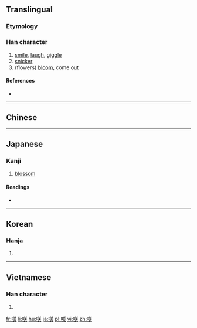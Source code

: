 {{also|笑}}
==Translingual==

===Etymology===
{{Han compound|口|关}}

===Han character===
{{Han char|rn=30|rad=口|as=06|sn=9|four=|canj=RTK,XRTK|ids=⿰口关}}

# [[smile]], [[laugh]], [[giggle]]
# [[snicker]]
# (flowers) [[bloom]], come out

====References====
* {{Han ref|kx=0187.090|dkj=03554|dj=0406.110|hdz=10619.030|uh=54B2|ud=21682}}

----

==Chinese==
{{zh-see|笑|v}}

----

==Japanese==

===Kanji===
{{ja-kanji|grade=c|rs=口06}}

# [[blossom]]

====Readings====
* {{ja-readings|on=[[しょう]] (shō)|kun=[[さく]] (saku), [[わらう]] (warau), [[さき]] (saki)}}

----

==Korean==

===Hanja===
{{ko-hanja|hangeul=소|rv=so|mr=so}}

# {{defn|lang=ko|sort=口06}}

----

==Vietnamese==

===Han character===
{{vi-hantu|[[tiếu]]|rs=口06}}

# {{defn|lang=vi|sort=口06}}

[[fr:咲]]
[[li:咲]]
[[hu:咲]]
[[ja:咲]]
[[pl:咲]]
[[vi:咲]]
[[zh:咲]]